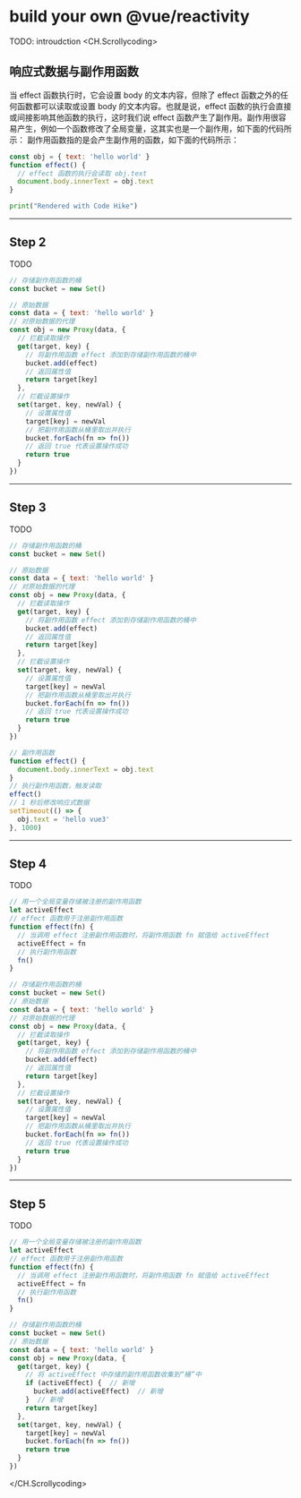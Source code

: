 # build your own @vue/reactivity

TODO: introudction
<CH.Scrollycoding>

## 响应式数据与副作用函数
当 effect 函数执行时，它会设置 body 的文本内容，但除了 effect 函数之外的任何函数都可以读取或设置 body 的文本内容。也就是说，effect 函数的执行会直接或间接影响其他函数的执行，这时我们说 effect 函数产生了副作用。副作用很容易产生，例如一个函数修改了全局变量，这其实也是一个副作用，如下面的代码所示：
副作用函数指的是会产生副作用的函数，如下面的代码所示：


```js app.js focus=1:5
const obj = { text: 'hello world' }
function effect() {
  // effect 函数的执行会读取 obj.text
  document.body.innerText = obj.text
}
```
```python hello.py mark=1[22:30]
print("Rendered with Code Hike")
```

---

## Step 2
TODO

```js app.js
// 存储副作用函数的桶
const bucket = new Set()

// 原始数据
const data = { text: 'hello world' }
// 对原始数据的代理
const obj = new Proxy(data, {
  // 拦截读取操作
  get(target, key) {
    // 将副作用函数 effect 添加到存储副作用函数的桶中
    bucket.add(effect)
    // 返回属性值
    return target[key]
  },
  // 拦截设置操作
  set(target, key, newVal) {
    // 设置属性值
    target[key] = newVal
    // 把副作用函数从桶里取出并执行
    bucket.forEach(fn => fn())
    // 返回 true 代表设置操作成功
    return true
  }
})

```

---

## Step 3
TODO



```js app.js focus=25:35
// 存储副作用函数的桶
const bucket = new Set()

// 原始数据
const data = { text: 'hello world' }
// 对原始数据的代理
const obj = new Proxy(data, {
  // 拦截读取操作
  get(target, key) {
    // 将副作用函数 effect 添加到存储副作用函数的桶中
    bucket.add(effect)
    // 返回属性值
    return target[key]
  },
  // 拦截设置操作
  set(target, key, newVal) {
    // 设置属性值
    target[key] = newVal
    // 把副作用函数从桶里取出并执行
    bucket.forEach(fn => fn())
    // 返回 true 代表设置操作成功
    return true
  }
})

// 副作用函数
function effect() {
  document.body.innerText = obj.text
}
// 执行副作用函数，触发读取
effect()
// 1 秒后修改响应式数据
setTimeout(() => {
  obj.text = 'hello vue3'
}, 1000)

```

---

## Step 4

TODO

```js app.js focus=1:9
// 用一个全局变量存储被注册的副作用函数
let activeEffect
// effect 函数用于注册副作用函数
function effect(fn) {
  // 当调用 effect 注册副作用函数时，将副作用函数 fn 赋值给 activeEffect
  activeEffect = fn
  // 执行副作用函数
  fn()
}

// 存储副作用函数的桶
const bucket = new Set()
// 原始数据
const data = { text: 'hello world' }
// 对原始数据的代理
const obj = new Proxy(data, {
  // 拦截读取操作
  get(target, key) {
    // 将副作用函数 effect 添加到存储副作用函数的桶中
    bucket.add(effect)
    // 返回属性值
    return target[key]
  },
  // 拦截设置操作
  set(target, key, newVal) {
    // 设置属性值
    target[key] = newVal
    // 把副作用函数从桶里取出并执行
    bucket.forEach(fn => fn())
    // 返回 true 代表设置操作成功
    return true
  }
})

```

---

## Step 5

TODO


```js app.js
// 用一个全局变量存储被注册的副作用函数
let activeEffect
// effect 函数用于注册副作用函数
function effect(fn) {
  // 当调用 effect 注册副作用函数时，将副作用函数 fn 赋值给 activeEffect
  activeEffect = fn
  // 执行副作用函数
  fn()
}

// 存储副作用函数的桶
const bucket = new Set()
// 原始数据
const data = { text: 'hello world' }
const obj = new Proxy(data, {
  get(target, key) {
    // 将 activeEffect 中存储的副作用函数收集到“桶”中
    if (activeEffect) {  // 新增
      bucket.add(activeEffect)  // 新增
    }  // 新增
    return target[key]
  },
  set(target, key, newVal) {
    target[key] = newVal
    bucket.forEach(fn => fn())
    return true
  }
})
```

</CH.Scrollycoding>

